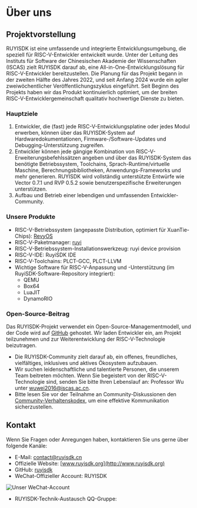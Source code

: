 
# Über uns

## Projektvorstellung

RUYISDK ist eine umfassende und integrierte Entwicklungsumgebung, die speziell für RISC-V-Entwickler entwickelt wurde.
Unter der Leitung des Instituts für Software der Chinesischen Akademie der Wissenschaften (ISCAS) zielt RUYISDK darauf ab, eine All-in-One-Entwicklungslösung für RISC-V-Entwickler bereitzustellen. Die Planung für das Projekt begann in der zweiten Hälfte des Jahres 2022, und seit Anfang 2024 wurde ein agiler zweiwöchentlicher Veröffentlichungszyklus eingeführt. Seit Beginn des Projekts haben wir das Produkt kontinuierlich optimiert, um der breiten RISC-V-Entwicklergemeinschaft qualitativ hochwertige Dienste zu bieten.

### Hauptziele

1. Entwickler, die (fast) jede RISC-V-Entwicklungsplatine oder jedes Modul erwerben, können über das RUYISDK-System auf Hardwaredokumentationen, Firmware-/Software-Updates und Debugging-Unterstützung zugreifen.
2. Entwickler können jede gängige Kombination von RISC-V-Erweiterungsbefehlssätzen angeben und über das RUYISDK-System das benötigte Betriebssystem, Toolchains, Sprach-Runtime/virtuelle Maschine, Berechnungsbibliotheken, Anwendungs-Frameworks und mehr generieren. RUYISDK wird vollständig unterstützte Entwürfe wie Vector 0.7.1 und RVP 0.5.2 sowie benutzerspezifische Erweiterungen unterstützen.
3. Aufbau und Betrieb einer lebendigen und umfassenden Entwickler-Community.

### Unsere Produkte

- RISC-V-Betriebssystem (angepasste Distribution, optimiert für XuanTie-Chips): [RevyOS](https://github.com/ruyisdk/revyos)
- RISC-V-Paketmanager: [ruyi](https://github.com/ruyisdk/ruyi)
- RISC-V-Betriebssystem-Installationswerkzeug: ruyi device provision
- RISC-V-IDE: RuyiSDK IDE
- RISC-V-Toolchains: PLCT-GCC, PLCT-LLVM
- Wichtige Software für RISC-V-Anpassung und -Unterstützung (im RuyiSDK-Software-Repository integriert):
  - QEMU
  - Box64
  - LuaJIT
  - DynamoRIO

### Open-Source-Beitrag

Das RUYISDK-Projekt verwendet ein Open-Source-Managementmodell, und der Code wird auf [GitHub](https://github.com/ruyisdk) gehostet. Wir laden Entwickler ein, am Projekt teilzunehmen und zur Weiterentwicklung der RISC-V-Technologie beizutragen.
- Die RUYISDK-Community zielt darauf ab, ein offenes, freundliches, vielfältiges, inklusives und aktives Ökosystem aufzubauen.
- Wir suchen leidenschaftliche und talentierte Personen, die unserem Team beitreten möchten. Wenn Sie begeistert von der RISC-V-Technologie sind, senden Sie bitte Ihren Lebenslauf an: Professor Wu unter wuwei2016@iscas.ac.cn.
- Bitte lesen Sie vor der Teilnahme an Community-Diskussionen den [Community-Verhaltenskodex](/code_of_conduct), um eine effektive Kommunikation sicherzustellen.

## Kontakt

Wenn Sie Fragen oder Anregungen haben, kontaktieren Sie uns gerne über folgende Kanäle:
- E-Mail: [contact@ruyisdk.cn](mailto:contact@ruyisdk.cn)
- Offizielle Website: [www.ruyisdk.org](http://www.ruyisdk.org)
- GitHub: [ruyisdk](https://github.com/ruyisdk)
- WeChat-Offizieller Account: RUYISDK

![Unser WeChat-Account](/img/wechat_account_img.png)

- RUYISDK-Technik-Austausch QQ-Gruppe:

<QQGroupList />

